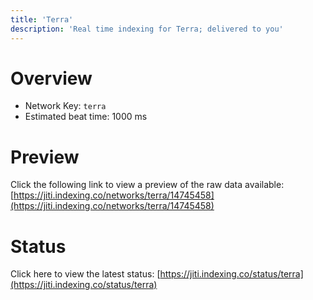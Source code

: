 ```yaml
---
title: 'Terra'
description: 'Real time indexing for Terra; delivered to you'
---
```


# Overview
- Network Key: `terra`
- Estimated beat time: 1000 ms

# Preview
Click the following link to view a preview of the raw data available: [https://jiti.indexing.co/networks/terra/14745458](https://jiti.indexing.co/networks/terra/14745458)

# Status
Click here to view the latest status: [https://jiti.indexing.co/status/terra](https://jiti.indexing.co/status/terra)
